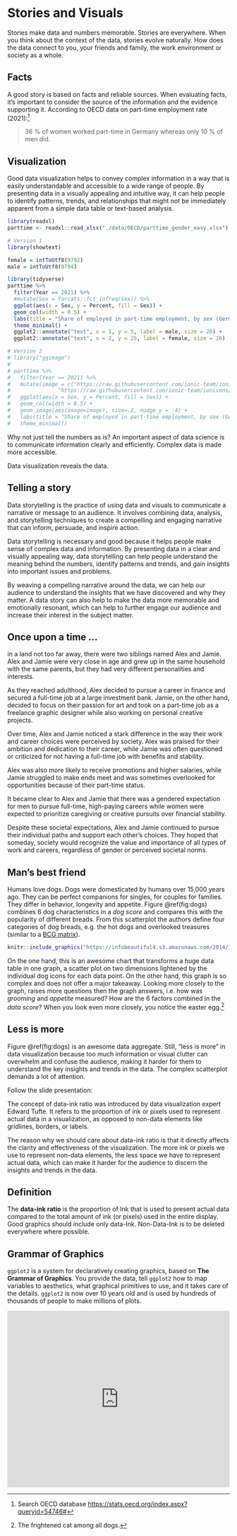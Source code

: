 # Stories and Visuals

Stories make data and numbers memorable. Stories are everywhere. When you think about the context of the data, stories evolve naturally. How does the data connect to you, your friends and family, the work environment or society as a whole. 

## Facts 

A good story is based on facts and reliable sources. When evaluating facts, it's important to consider the source of the information and the evidence supporting it. According to OECD data on part-time employment rate (2021):^[Search OECD database <https://stats.oecd.org/index.aspx?queryid=54746#>]

> 36 % of women worked part-time in Germany whereas only 10 % of men did.

<!-- <iframe src="https://data.oecd.org/chart/72QZ" width="860" height="645" style="border: 0" mozallowfullscreen="true" webkitallowfullscreen="true" allowfullscreen="true"><a href="https://data.oecd.org/chart/72QZ" target="_blank">OECD Chart: Part-time employment rate, Total, % of employment, Annual, 2021</a></iframe> -->
<!-- https://www.oecd.org/gender/data/part-time-employment-by-sex.htm -->
<!-- > In 2021, the OECD total average part-time employment rate was 16.4 %. -->

## Visualization

Good data visualization helps to convey complex information in a way that is easily understandable and accessible to a wide range of people. By presenting data in a visually appealing and intuitive way, it can help people to identify patterns, trends, and relationships that might not be immediately apparent from a simple data table or text-based analysis. 

```r
library(readxl)
parttime <- readxl::read_xlsx("./data/OECD/parttime_gender_easy.xlsx")

# Version 1
library(showtext)

female = intToUtf8(9792)
male = intToUtf8(9794)

library(tidyverse)
parttime %>% 
  filter(Year == 2021) %>% 
  #mutate(Sex = forcats::fct_infreq(Sex)) %>% 
  ggplot(aes(x = Sex, y = Percent, fill = Sex)) + 
  geom_col(width = 0.5) + 
  labs(title = "Share of employed in part-time employment, by sex (Germany)") + 
  theme_minimal() +
  ggplot2::annotate("text", x = 1, y = 5, label = male, size = 20) +
  ggplot2::annotate("text", x = 2, y = 25, label = female, size = 20) 

# Version 2 
# library("ggimage")
# 
# parttime %>% 
#   filter(Year == 2021) %>% 
#   mutate(image = c("https://raw.githubusercontent.com/ionic-team/ionicons/main/src/svg/male-outline.svg",
#               "https://raw.githubusercontent.com/ionic-team/ionicons/main/src/svg/female-outline.svg")) %>% 
#   ggplot(aes(x = Sex, y = Percent, fill = Sex)) + 
#   geom_col(width = 0.5) + 
#   geom_image(aes(image=image), size=.2, nudge_y = -4) + 
#   labs(title = "Share of employed in part-time employment, by sex (Germany)") + 
#   theme_minimal() 
```

Why not just tell the numbers as is? An important aspect of data science is to communicate information clearly and efficiently. Complex data is made more accessible. 

Data visualization reveals the data.

<!-- ```{r parttime, echo=FALSE, out.width="70%", fig.cap="\\label{fig:parttime}Possible gender difference in working parttime.", fig.align='center'} -->
<!-- knitr::include_graphics("images/parttime.png") -->
<!-- ``` -->

<!-- Figure \@ref(fig:parttime) illustrates a possible gender difference in working parttime. The iconic figures are simple. The coloring is decent. The gender icons are filled by color up to the percentage numbers.  -->

## Telling a story

<!-- https://clauswilke.com/dataviz/telling-a-story.html -->
<!-- https://informationisbeautiful.net/visualizations/best-in-show-whats-the-top-data-dog/ -->

Data storytelling is the practice of using data and visuals to communicate a narrative or message to an audience. It involves combining data, analysis, and storytelling techniques to create a compelling and engaging narrative that can inform, persuade, and inspire action. 

Data storytelling is necessary and good because it helps people make sense of complex data and information. By presenting data in a clear and visually appealing way, data storytelling can help people understand the meaning behind the numbers, identify patterns and trends, and gain insights into important issues and problems.

By weaving a compelling narrative around the data, we can help our audience to understand the insights that we have discovered and why they matter. A data story can also help to make the data more memorable and emotionally resonant, which can help to further engage our audience and increase their interest in the subject matter.

:::: {.amazing}
::: {.titelamazing}
<h2> Once upon a time ... </h2>
:::
in a land not too far away, there were two siblings named Alex and Jamie. Alex and Jamie were very close in age and grew up in the same household with the same parents, but they had very different personalities and interests.

As they reached adulthood, Alex decided to pursue a career in finance and secured a full-time job at a large investment bank. Jamie, on the other hand, decided to focus on their passion for art and took on a part-time job as a freelance graphic designer while also working on personal creative projects.

Over time, Alex and Jamie noticed a stark difference in the way their work and career choices were perceived by society. Alex was praised for their ambition and dedication to their career, while Jamie was often questioned or criticized for not having a full-time job with benefits and stability.

Alex was also more likely to receive promotions and higher salaries, while Jamie struggled to make ends meet and was sometimes overlooked for opportunities because of their part-time status.

It became clear to Alex and Jamie that there was a gendered expectation for men to pursue full-time, high-paying careers while women were expected to prioritize caregiving or creative pursuits over financial stability.

Despite these societal expectations, Alex and Jamie continued to pursue their individual paths and support each other's choices. They hoped that someday, society would recognize the value and importance of all types of work and careers, regardless of gender or perceived societal norms.
::::

## Man's best friend

Humans love dogs. Dogs were domesticated by humans over 15,000 years ago. They can be perfect companions for singles, for couples for families. They differ in behavior, longevity and appetite. Figure \@ref(fig:dogs) combines 6 dog characteristics in a *dog score* and compares this with the popularity of different breads. From this scatterplot the authors define four categories of dog breads, e.g. the hot dogs and overlooked treasures (similar to a [BCG matrix](https://en.wikipedia.org/wiki/Growth%E2%80%93share_matrix)). 

```r
knitr::include_graphics("https://infobeautiful4.s3.amazonaws.com/2014/11/IIB_Best-In-Show_1276x2.png")
```

On the one hand, this is an awesome chart that transforms a huge data table in one graph, a scatter plot on two dimensions lightened by the individual dog icons for each data point. On the other hand, this graph is so complex and does not offer a major takeaway. Looking more closely to the graph, raises more questions then the graph answers, i.e. how was *grooming* and *appetite* measured? How are the 6 factors combined in the *data score*? When you look even more closely, you notice the easter egg.^[The frightened cat among all dogs.]

## Less is more

Figure \@ref(fig:dogs) is an awesome data aggregate. Still, "less is more" in data visualization because too much information or visual clutter can overwhelm and confuse the audience, making it harder for them to understand the key insights and trends in the data. The complex scatterplot demands a lot of attention. 

<!-- Read more: <http://socialmediaguerilla.com/content-marketing/less-is-more-improving-the-data-ink-ratio/> -->

Follow the slide presentation:

<object data="https://files.speakerdeck.com/presentations/87bb9f00ec1e01308020727faa1f9e72/data-ink.pdf" width="100%" height="500">

</object>

<!-- According to the principles of **remove to improve**, decide on these design elements: -->

<!-- -   Remove backgrounds. `r torf(TRUE)` -->
<!-- -   Remove 3D effects. `r torf(TRUE)` -->
<!-- -   Remove bolding. `r torf(TRUE)` -->

The concept of data-ink ratio was introduced by data visualization expert Edward Tufte. It refers to the proportion of ink or pixels used to represent actual data in a visualization, as opposed to non-data elements like gridlines, borders, or labels.

The reason why we should care about data-ink ratio is that it directly affects the clarity and effectiveness of the visualization. The more ink or pixels we use to represent non-data elements, the less space we have to represent actual data, which can make it harder for the audience to discern the insights and trends in the data.

::: defbox
::: titeldefbox
<h2>Definition</h2>
:::

The **data-ink ratio** is the proportion of Ink that is used to present actual data compared to the total amount of ink (or pixels) used in the entire display. Good graphics should include only data-Ink. Non-Data-Ink is to be deleted everywhere where possible.
:::

<!-- ## Never use pie charts -->

<!-- One of the main criticisms of pie charts is that they can be difficult to read and interpret accurately, especially when there are multiple slices or small differences between the sizes of the slices. It can be hard for the audience to accurately compare the sizes of the different slices, and this can lead to misinterpretation or misunderstanding of the data. -->

<!-- From the *note* of the documentation of `pie()` function in R it says: -->

<!-- ```{r, eval=F} -->
<!-- ?pie() -->
<!-- ``` -->

<!-- *Pie charts are a very bad way of displaying information. The eye is good at judging linear measures and bad at judging relative areas. A bar chart or dot chart is a preferable way of displaying this type of data.* -->

<!-- *Cleveland (1985), page 264: "Data that can be shown by pie charts always can be shown by a dot chart. This means that judgements of position along a common scale can be made instead of the less accurate angle judgements." This statement is based on the empirical investigations of Cleveland and McGill as well as investigations by perceptual psychologists.* -->

<!-- ```{r message=FALSE, warning=FALSE, echo=F, eval=T} -->
<!-- # Create data for the graph. -->
<!-- x <- c(14, 62, 17, 53) -->
<!-- labels <- c("London", "New York", "Singapore", "Mumbai") -->
<!-- ``` -->

<!-- **Can you tell whether Singapore or London have the higher share?** -->

<!-- ```{r message=FALSE, warning=FALSE, echo=F} -->
<!-- # Plot the chart. -->
<!-- pie(x,labels) -->
<!-- ``` -->

<!-- <details> -->

<!-- <summary>**Can you tell now?**</summary> -->

<!-- ```{r message=FALSE, warning=FALSE} -->
<!-- # Plot the chart. -->
<!-- barplot(x, names.arg = labels) -->
<!-- ``` -->

<!-- </details> -->

<!-- <details> -->

<!-- <summary>Here is the R code.</summary> -->

<!-- ```{r message=FALSE, warning=FALSE, echo=T, eval=F} -->
<!-- # Create data for the graph. -->
<!-- x <- c(14, 62, 17, 53) -->
<!-- labels <- c("London", "New York", "Singapore", "Mumbai") -->

<!-- # Plot the chart. -->
<!-- pie(x,labels) -->

<!-- # Plot the chart. -->
<!-- barplot(x, names.arg = labels) -->
<!-- ``` -->

<!-- </details> -->

## Grammar of Graphics

`ggplot2` is a system for declaratively creating graphics, based on **The Grammar of Graphics**. You provide the data, tell `ggplot2` how to map variables to aesthetics, what graphical primitives to use, and it takes care of the details. `ggplot2` is now over 10 years old and is used by hundreds of thousands of people to make millions of plots.

<iframe seamless width="100%" height="400" frameborder="0" src="https://pmassicotte.github.io/ivado_ggplot2_workshop_2022/#1">

</iframe>
